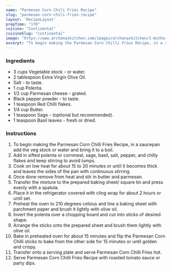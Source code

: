 ---
name: "Parmesan Corn Chili Fries Recipe"
slug: "parmesan-corn-chili-fries-recipe"
layout: 'RecipeLayout'
prepTime: "170"
cuisine: "Continental"
cuisineSlug: "continental"
image: "https://www.archanaskitchen.com/images/archanaskitchen/1-Author/sapanabehl/Parmesan_Corn_Chilli_Fries.jpg"
excerpt: "To begin making the Parmesan Corn Chilli Fries Recipe, in a saucepan add the veg stock or water and bring it to a boil"
---

### Ingredients

- 3 cups Vegetable stock - or water.
- 2 tablespoon Extra Virgin Olive Oil.
- Salt - to taste.
- 1 cup Polenta.
- 1/2 cup Parmesan cheese - grated.
- Black pepper powder - to taste.
- 1 teaspoon Red Chilli flakes.
- 1/4 cup Butter.
- 1 teaspoon Sage - (optional but recommended).
- 1 teaspoon Basil leaves - fresh or dried.

### Instructions

1. To begin making the Parmesan Corn Chilli Fries Recipe, in a saucepan add the veg stock or water and bring it to a boil.
1. Add in sifted polenta or cornmeal, sage, basil, salt, pepper, and chilly flakes and keep stirring to avoid lumps.
1. Cook on low heat for about 15 to 20 minutes or until it becomes thick and leaves the sides of the pan with continuous stirring.
1. Once done remove from heat and stir in butter and parmesan.
1. Transfer the mixture to the prepared baking sheet/ square tin and press evenly with a spatula.
1. Place it in the refrigerator covered with cling wrap for about 2 hours or until set.
1. Preheat the oven to 210 degrees celsius and line a baking sheet with parchment paper and brush it lightly with olive oil.
1. Invert the polenta over a chopping board and cut into sticks of desired shape.
1. Arrange the sticks onto the prepared sheet and brush them lightly with olive oil.
1. Bake in preheated oven for about 15 minutes and flip the Parmesan Corn Chilli sticks to bake from the other side for 15 minutes or until golden and crispy.
1. Transfer onto a serving plate and serve Parmesan Corn Chilli Fries hot.
1. Serve Parmesan Corn Chilli Fries Recipe with roasted tomato sauce or party dips.
